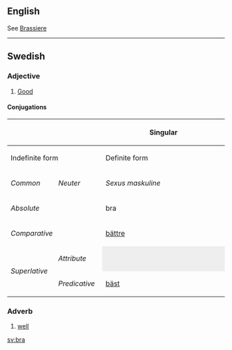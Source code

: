 ==English==

See [[Brassiere]]
----
==Swedish==

===Adjective===

# [[Good]]

====Conjugations====
{| border=1 cellspacing=0 
|- bgcolor="#FFFFF0" align=center
! rowspan=3 colspan=2 |
! colspan=4 width=400 | Singular
! rowspan=3 width=100 | Plural
|- bgcolor="#FFFFF0" align=center
! colspan=2 width=200 | Indefinite form
! colspan=2 width=200 | Definite form
|- bgcolor="#FFFFF0" align=center
| width=100 | ''Common''
| width=100 | ''Neuter''
| width=100 | ''Sexus maskuline''
| width=100 | ''Other sexus''
|- align=center
| bgcolor="#FFFFF0" colspan=2 width=120 | ''Absolute''
| bra
| bra
| bra
| bra
| bra
|- align=center
| bgcolor="#FFFFF0" colspan=2 | ''Comparative''
| colspan=7 | [[bättre]]
|- align=center
| bgcolor="#FFFFF0" rowspan=2 width=60 | ''Superlative''
| bgcolor="#FFFFF0" width=60 | ''Attribute''
| colspan=2 style="background:#eeeeee" |  
| [[bäste]]
| [[bästa]]
| [[bästa]]
|- align=center 
| bgcolor="#FFFFF0" width=60 | ''Predicative''
| colspan=5 | [[bäst]]
|}

===Adverb===
#[[well]]

[[sv:bra]]